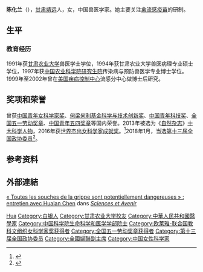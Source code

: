 {{Infobox scientist
| name        = 陈化兰
| native_name = 
| native_name_lang = zh-Hans-CN
| image       =   
| image_size  = 
| alt         = 
| caption     = 
| birth_date  = {{Birth year and age|1969|3|}}
| birth_place = [[甘肃|甘肃]][[靖远县|靖远]]
| death_date  =  <!--{{death date and age |YYYY|MM|DD |YYYY|MM|DD}} (death date then birth date)-->
| death_place = 
| death_cause = 
| resting_place = 
| resting_place_coordinates =  <!--{{coord|LAT|LONG|type:landmark|display=inline,title}}-->
| fields      = [[兽医学|兽医]]病毒学
| workplaces  = [[中国农业科学院|中国农业科学院]]
| patrons     = 
| education   = 
| alma_mater  = [[甘肃农业大学|甘肃农业大学]]<br />[[中国农业科学院研究生院|中国农业科学院研究生院]]
| spouse      = 
| parents     = 
| children    = 
| awards      = [[欧莱雅-联合国教科文组织女科学家奖|欧莱雅-联合国教科文组织女科学家奖]] (2016)
| thesis_title =        <!--(or  | thesis1_title =  and  | thesis2_title = )-->
| thesis_url  =         <!--(or  | thesis1_url  =   and  | thesis2_url  =  )-->
| thesis_year =         <!--(or  | thesis1_year =   and  | thesis2_year =  )-->
| doctoral_advisor =    <!--(or  | doctoral_advisors = )-->
| academic_advisors = 
| doctoral_students = 
| notable_students = 
| known_for   = 
| influences  = 
| influenced  = 
| author_abbrev_bot = 
| author_abbrev_zoo = 
| signature   =         <!--(filename only)-->
| signature_alt = 
| website     =         <!--{{URL|www.example.com}}-->
| footnotes   = 
}}

'''陈化兰'''（{{bd|1969年|3月||}}），[[甘肃|甘肃]][[靖远县|靖远]]人，女，中国兽医学家。她主要关注[[禽流感疫苗|禽流感疫苗]]的研制。

== 生平 ==
=== 教育经历 ===
1991年获[[甘肃农业大学|甘肃农业大学]]兽医学士学位，1994年获甘肃农业大学兽医病理专业硕士学位，1997年获[[中国农业科学院研究生院|中国农业科学院研究生院]]传染病与预防兽医学专业博士学位。1999年至2002年曾在[[美国疾病控制中心|美国疾病控制中心]]流感分中心做博士后研究。

== 奖项和荣誉 ==
曾获[[中国青年女科学家奖|中国青年女科学家奖]]、[[何梁何利基金科学与技术创新奖|何梁何利基金科学与技术创新奖]]、[[中国青年科技奖|中国青年科技奖]]、[[全国五一劳动奖章|全国五一劳动奖章]]、[[中国青年五四奖章|中国青年五四奖章]]等国内荣誉。2013年被选为《[[自然杂志|自然杂志]]》[[自然科學十人|十大科学人物]]，2016年获[[世界杰出女科学家成就奖|世界杰出女科学家成就奖]]。<ref>{{Cite web |title= 陈化兰获２０１６年“世界杰出女科学家奖”  |url=http://www.xinhuanet.com/world/2015-10/08/c_1116759994.htm |access-date=2021-09-14 |author=尚栩 |date=2015-10-08 |publisher=[[新华网|新华网]] |language=zh}}</ref>2018年1月，当选[[中国人民政治协商会议第十三届全国委员会委员名单|第十三届全国政协委员]]<ref>{{Cite web |title=中国人民政治协商会议第十三届全国委员会委员名单 |url=http://sports.163.com/18/0126/06/D92BRKK400051C89.html |access-date=2018-01-26 |date=2018-01-26 |work=网易 |publisher=[[南方日报|南方日报]] |language=zh |archive-url=https://web.archive.org/web/20180127143232/http://sports.163.com/18/0126/06/D92BRKK400051C89.html |archive-date=2018-01-27 |dead-url=yes}}</ref>。

==参考资料==
{{reflist}}

==外部連結==
[https://www.sciencesetavenir.fr/sante/20160324.OBS7065/toutes-les-souches-de-la-grippe-sont-potentiellement-dangereuses.html « Toutes les souches de la grippe sont potentiellement dangereuses » : entretien avec Hualan Chen] dans ''[[Sciences_et_Avenir|Sciences et Avenir]]'' {{fr icon}}

{{中国科学院生命科学和医学学部院士}}
{{欧莱雅-联合国教科文组织女科学家奖获得者}}
{{中华全国妇女联合会第十二届执行委员会}}

{{Authority control}}
{{DEFAULTSORT:Chen陈}}
[[Category:陈姓|Hua]]
[[Category:白银人|Category:白银人]]
[[Category:甘肃农业大学校友|Category:甘肃农业大学校友]]
[[Category:中華人民共和國醫學家|Category:中華人民共和國醫學家]]
[[Category:中国科学院生命科学和医学学部院士|Category:中国科学院生命科学和医学学部院士]]
[[Category:欧莱雅-联合国教科文组织女科学家奖获得者|Category:欧莱雅-联合国教科文组织女科学家奖获得者]]
[[Category:全国五一劳动奖章获得者|Category:全国五一劳动奖章获得者]]
[[Category:第十三届全国政协委员|Category:第十三届全国政协委员]]
[[Category:全國婦聯副主席|Category:全國婦聯副主席]]
[[Category:中国女性科学家|Category:中国女性科学家]]